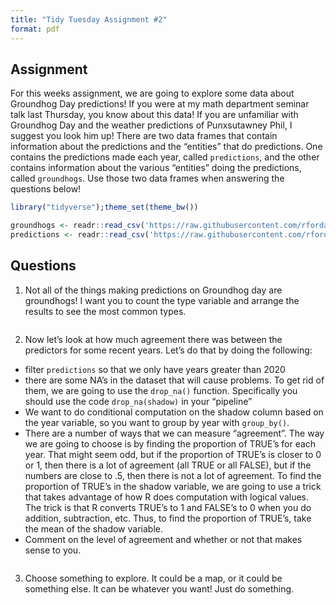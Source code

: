 ```yaml
---
title: "Tidy Tuesday Assignment #2"
format: pdf
---
```


## Assignment

For this weeks assignment, we are going to explore some data about Groundhog Day predictions! If you were at my math department seminar talk last Thursday, you know about this data! If you are unfamiliar with Groundhog Day and the weather predictions of Punxsutawney Phil, I suggest you look him up! There are two data frames that contain information about the predictions and the "entities" that do predictions. One contains the predictions made each year, called `predictions`, and the other contains information about the various "entities" doing the predictions, called `groundhogs`. Use those two data frames when answering the questions below!

```r
library("tidyverse");theme_set(theme_bw())
```

```r
groundhogs <- readr::read_csv('https://raw.githubusercontent.com/rfordatascience/tidytuesday/master/data/2024/2024-01-30/groundhogs.csv')
predictions <- readr::read_csv('https://raw.githubusercontent.com/rfordatascience/tidytuesday/master/data/2024/2024-01-30/predictions.csv')
```


## Questions


1. Not all of the things making predictions on Groundhog day are groundhogs! I want you to count the type variable and arrange the results to see the most common types. 

```r

```


2. Now let's look at how much agreement there was between the predictors for some recent years. Let's do that by doing the following: 

- filter `predictions` so that we only have years greater than 2020
- there are some NA's in the dataset that will cause problems. To get rid of them, we are going to use the `drop_na()` function. Specifically you should use the code `drop_na(shadow)` in your "pipeline"
- We want to do conditional computation on the shadow column based on the year variable, so you want to group by year with `group_by()`.
- There are a number of ways that we can measure "agreement". The way we are going to choose is by finding the proportion of TRUE's for each year. That might seem odd, but if the proportion of TRUE's is closer to 0 or 1, then there is a lot of agreement (all TRUE or all FALSE), but if the numbers are close to .5, then there is not a lot of agreement. To find the proportion of TRUE's in the shadow variable, we are going to use a trick that takes advantage of how R does computation with logical values. The trick is that R converts TRUE's to 1 and FALSE's to 0 when you do addition, subtraction, etc. Thus, to find the proportion of TRUE's, take the mean of the shadow variable.
- Comment on the level of agreement and whether or not that makes sense to you. 

```r

```


3. Choose something to explore. It could be a map, or it could be something else. It can be whatever you want! Just do something. 

```r

```


